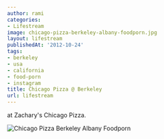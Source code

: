 ```yaml
---
author: rami
categories:
- Lifestream
image: chicago-pizza-berkeley-albany-foodporn.jpg
layout: lifestream
publishedAt: '2012-10-24'
tags:
- berkeley
- usa
- california
- food-porn
- instagram
title: Chicago Pizza @ Berkeley
url: lifestream
---
```


at Zachary's Chicago Pizza.

![Chicago Pizza Berkeley Albany Foodporn](/assets/images/content/lifestream/chicago-pizza-berkeley-albany-foodporn.jpg)